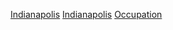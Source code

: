 [[Category:依城市劃分的美國各職業人物|Indianapolis]]
[[Category:各职业印第安纳州人|Indianapolis]]
[[Category:印第安纳波利斯人|Occupation]]